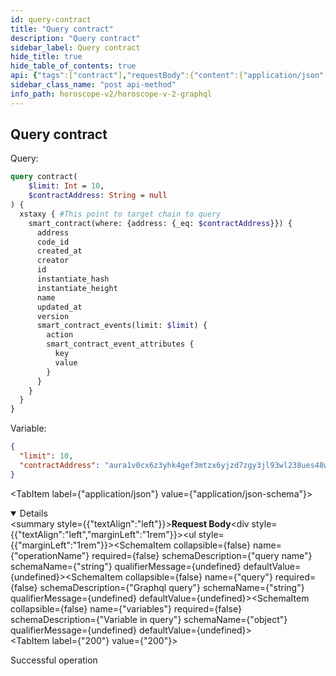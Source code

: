 ```yaml
---
id: query-contract
title: "Query contract"
description: "Query contract"
sidebar_label: Query contract
hide_title: true
hide_table_of_contents: true
api: {"tags":["contract"],"requestBody":{"content":{"application/json":{"schema":{"type":"object","properties":{"operationName":{"type":"string","example":"contract","description":"query name"},"query":{"type":"string","example":"query contract($limit: Int = 10, $contractAddress: String = null) { euphoria { smart_contract(limit: $limit, where: {address: {_eq: $contractAddress}}) { address code_id created_at creator id instantiate_hash instantiate_height name updated_at version smart_contract_events { action smart_contract_event_attributes { key value } } } } }","description":"Graphql query"},"variables":{"type":"object","description":"Variable in query","example":{"limit":10,"contractAddress":"aura1sgzrkpsx9sz455r4desl4ul4q56a6muwgan3ag4xrc3pyw22c5gqa3pl0z"}}}},"examples":{"xstaxy":{"summary":"Query on Xstaxy chain","value":{"operationName":"contract","query":"query contract($limit: Int = 10, $contractAddress: String = null) { xstaxy { smart_contract(limit: $limit, where: {address: {_eq: $contractAddress}}) { address code_id created_at creator id instantiate_hash instantiate_height name updated_at version smart_contract_events { action smart_contract_event_attributes { key value } } } } }","variables":{"limit":10,"contractAddress":"aura1sgzrkpsx9sz455r4desl4ul4q56a6muwgan3ag4xrc3pyw22c5gqa3pl0z"}}},"auratestnet":{"summary":"Query on Aura Testnet chain","value":{"operationName":"contract","query":"query contract($limit: Int = 10, $contractAddress: String = null) { auratestnet { smart_contract(limit: $limit, where: {address: {_eq: $contractAddress}}) { address code_id created_at creator id instantiate_hash instantiate_height name updated_at version smart_contract_events { action smart_contract_event_attributes { key value } } } } }","variables":{"limit":10,"contractAddress":"aura1sgzrkpsx9sz455r4desl4ul4q56a6muwgan3ag4xrc3pyw22c5gqa3pl0z"}}},"serenity":{"summary":"Query on Serenity chain","value":{"operationName":"contract","query":"query contract($limit: Int = 10, $contractAddress: String = null) { serenity { smart_contract(limit: $limit, where: {address: {_eq: $contractAddress}}) { address code_id created_at creator id instantiate_hash instantiate_height name updated_at version smart_contract_events { action smart_contract_event_attributes { key value } } } } }","variables":{"limit":10,"contractAddress":"aura1sgzrkpsx9sz455r4desl4ul4q56a6muwgan3ag4xrc3pyw22c5gqa3pl0z"}}},"euphoria":{"summary":"Query on Euphoria chain","value":{"operationName":"contract","query":"query contract($limit: Int = 10, $contractAddress: String = null) { euphoria { smart_contract(limit: $limit, where: {address: {_eq: $contractAddress}}) { address code_id created_at creator id instantiate_hash instantiate_height name updated_at version smart_contract_events { action smart_contract_event_attributes { key value } } } } }","variables":{"limit":10,"contractAddress":"aura1sgzrkpsx9sz455r4desl4ul4q56a6muwgan3ag4xrc3pyw22c5gqa3pl0z"}}},"nois":{"summary":"Query on Nois chain","value":{"operationName":"contract","query":"query contract($limit: Int = 10, $contractAddress: String = null) { nois { smart_contract(limit: $limit, where: {address: {_eq: $contractAddress}}) { address code_id created_at creator id instantiate_hash instantiate_height name updated_at version smart_contract_events { action smart_contract_event_attributes { key value } } } } }","variables":{"limit":10,"contractAddress":"aura1sgzrkpsx9sz455r4desl4ul4q56a6muwgan3ag4xrc3pyw22c5gqa3pl0z"}}},"sei":{"summary":"Query on Sei chain","value":{"operationName":"contract","query":"query contract($limit: Int = 10, $contractAddress: String = null) { sei { smart_contract(limit: $limit, where: {address: {_eq: $contractAddress}}) { address code_id created_at creator id instantiate_hash instantiate_height name updated_at version smart_contract_events { action smart_contract_event_attributes { key value } } } } }","variables":{"limit":10,"contractAddress":"aura1sgzrkpsx9sz455r4desl4ul4q56a6muwgan3ag4xrc3pyw22c5gqa3pl0z"}}}}}}},"responses":{"200":{"description":"Successful operation"}},"description":"Query contractt","method":"post","path":"/api/v2/graphql","servers":[{"url":"https://indexer-v2.dev.aurascan.io","description":"Server for testnet network. Support chains of auratestnet, serenity, euphoria, xstaxy, nois and sei"},{"url":"https://horoscope.aura.network","description":"Server for main network. Only support chain of xstaxy"},{"url":"https://indexer-v2.staging.aurascan.io","description":"Server for testnet network. Support chains of euphoria and xstaxy"}],"jsonRequestBodyExample":{"operationName":"contract","query":"query contract($limit: Int = 10, $contractAddress: String = null) { euphoria { smart_contract(limit: $limit, where: {address: {_eq: $contractAddress}}) { address code_id created_at creator id instantiate_hash instantiate_height name updated_at version smart_contract_events { action smart_contract_event_attributes { key value } } } } }","variables":{"limit":10,"contractAddress":"aura1sgzrkpsx9sz455r4desl4ul4q56a6muwgan3ag4xrc3pyw22c5gqa3pl0z"}},"info":{"title":"Horoscope v2 graphql","version":"1.0.0"},"postman":{"name":"Query contractt","description":{"type":"text/plain"},"url":{"path":["api","v2","graphql"],"host":["{{baseUrl}}"],"query":[],"variable":[]},"header":[{"key":"Content-Type","value":"application/json"}],"method":"POST","body":{"mode":"raw","raw":"\"\"","options":{"raw":{"language":"json"}}}}}
sidebar_class_name: "post api-method"
info_path: horoscope-v2/horoscope-v-2-graphql
---
```



## Query contract

Query: 
```graphql
query contract(
    $limit: Int = 10,
    $contractAddress: String = null
) {
  xstaxy { #This point to target chain to query
    smart_contract(where: {address: {_eq: $contractAddress}}) {
      address
      code_id
      created_at
      creator
      id
      instantiate_hash
      instantiate_height
      name
      updated_at
      version
      smart_contract_events(limit: $limit) {
        action
        smart_contract_event_attributes {
          key
          value
        }
      }
    }
  }
}


```
Variable:
```json
{
  "limit": 10,
  "contractAddress": "aura1v0cx6z3yhk4gef3mtzx6yjzd7zgy3jl93wl238ues48wvznwezkqrkccln"
}
```
<MimeTabs><TabItem label={"application/json"} value={"application/json-schema"}><details style={{}} data-collapsed={false} open={true}><summary style={{"textAlign":"left"}}><strong>Request Body</strong></summary><div style={{"textAlign":"left","marginLeft":"1rem"}}></div><ul style={{"marginLeft":"1rem"}}><SchemaItem collapsible={false} name={"operationName"} required={false} schemaDescription={"query name"} schemaName={"string"} qualifierMessage={undefined} defaultValue={undefined}></SchemaItem><SchemaItem collapsible={false} name={"query"} required={false} schemaDescription={"Graphql query"} schemaName={"string"} qualifierMessage={undefined} defaultValue={undefined}></SchemaItem><SchemaItem collapsible={false} name={"variables"} required={false} schemaDescription={"Variable in query"} schemaName={"object"} qualifierMessage={undefined} defaultValue={undefined}></SchemaItem></ul></details></TabItem></MimeTabs><div><ApiTabs><TabItem label={"200"} value={"200"}><div>

Successful operation

</div><div></div></TabItem></ApiTabs></div>
      